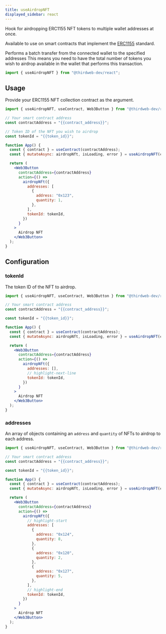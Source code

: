 ```yaml
---
title: useAirdropNFT
displayed_sidebar: react
---
```



Hook for airdropping ERC1155 NFT tokens to multiple wallet addresses at once.

Available to use on smart contracts that implement the [ERC1155](/contractkit/interfaces/erc1155) standard.

Performs a batch transfer from the connected wallet to the specified addresses
This means you need to have the total number of tokens you wish to airdrop available in the wallet that performs this transaction.

```jsx
import { useAirdropNFT } from "@thirdweb-dev/react";
```

## Usage

Provide your ERC1155 NFT collection contract as the argument.

```jsx
import { useAirdropNFT, useContract, Web3Button } from "@thirdweb-dev/react";

// Your smart contract address
const contractAddress = "{{contract_address}}";

// Token ID of the NFT you wish to airdrop
const tokenId = "{{token_id}}";

function App() {
  const { contract } = useContract(contractAddress);
  const { mutateAsync: airdropNft, isLoading, error } = useAirdropNFT(contract);

  return (
    <Web3Button
      contractAddress={contractAddress}
      action={() =>
        airdropNft({
          addresses: [
            {
              address: "0x123",
              quantity: 1,
            },
          ],
          tokenId: tokenId,
        })
      }
    >
      Airdrop NFT
    </Web3Button>
  );
}
```

## Configuration

### tokenId

The token ID of the NFT to airdrop.

```jsx
import { useAirdropNFT, useContract, Web3Button } from "@thirdweb-dev/react";

// Your smart contract address
const contractAddress = "{{contract_address}}";

const tokenId = "{{token_id}}";

function App() {
  const { contract } = useContract(contractAddress);
  const { mutateAsync: airdropNft, isLoading, error } = useAirdropNFT(contract);

  return (
    <Web3Button
      contractAddress={contractAddress}
      action={() =>
        airdropNft({
          addresses: [],
          // highlight-next-line
          tokenId: tokenId,
        })
      }
    >
      Airdrop NFT
    </Web3Button>
  );
}
```

### addresses

An array of objects containing an `address` and `quantity` of NFTs to airdrop to each address.

```jsx
import { useAirdropNFT, useContract, Web3Button } from "@thirdweb-dev/react";

// Your smart contract address
const contractAddress = "{{contract_address}}";

const tokenId = "{{token_id}}";

function App() {
  const { contract } = useContract(contractAddress);
  const { mutateAsync: airdropNft, isLoading, error } = useAirdropNFT(contract);

  return (
    <Web3Button
      contractAddress={contractAddress}
      action={() =>
        airdropNft({
          // highlight-start
          addresses: [
            {
              address: "0x124",
              quantity: 8,
            },
            {
              address: "0x120",
              quantity: 2,
            },
            {
              address: "0x127",
              quantity: 5,
            },
          ],
          // highlight-end
          tokenId: tokenId,
        })
      }
    >
      Airdrop NFT
    </Web3Button>
  );
}
```

